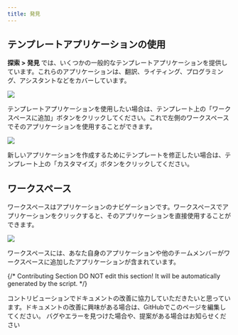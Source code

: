 ```yaml
---
title: 発見
---
```


## テンプレートアプリケーションの使用

**探索 > 発見** では、いくつかの一般的なテンプレートアプリケーションを提供しています。これらのアプリケーションは、翻訳、ライティング、プログラミング、アシスタントなどをカバーしています。

![](https://assets-docs.dify.ai/dify-enterprise-mintlify/jp/workspace/0e031be438f3099fdb1680ccc9799a6d.jpeg)

テンプレートアプリケーションを使用したい場合は、テンプレート上の「ワークスペースに追加」ボタンをクリックしてください。これで左側のワークスペースでそのアプリケーションを使用することができます。

![](https://assets-docs.dify.ai/dify-enterprise-mintlify/jp/workspace/01216f0ccbd56855c41eddce194cbf48.jpeg)

新しいアプリケーションを作成するためにテンプレートを修正したい場合は、テンプレート上の「カスタマイズ」ボタンをクリックしてください。

## ワークスペース

ワークスペースはアプリケーションのナビゲーションです。ワークスペースでアプリケーションをクリックすると、そのアプリケーションを直接使用することができます。

![](https://assets-docs.dify.ai/dify-enterprise-mintlify/jp/workspace/aa95de9ca884480c7c52a6ee7239de1d.jpeg)

ワークスペースには、あなた自身のアプリケーションや他のチームメンバーがワークスペースに追加したアプリケーションが含まれています。

{/*
Contributing Section
DO NOT edit this section!
It will be automatically generated by the script.
*/}

<CardGroup cols="2">
    <Card
        title="このページを編集する"
        icon="pen-to-square"
        href="https://github.com/langgenius/dify-docs-mintlify/edit/main/ja-jp/guides/workspace/app.mdx"
    >
        コントリビューションでドキュメントの改善に協力していただきたいと思っています。ドキュメントの改善に興味がある場合は、GitHubでこのページを編集してください。
    </Card>
    <Card
        title="問題を報告する"
        icon="github"
        href="https://github.com/langgenius/dify-docs-mintlify/issues/new?title=ドキュメントの問題%3A%20&body=%23%23%20問題の説明%0A%3C%21--%20発見した問題について簡単に説明してください%20--%3E%0A%0A%23%23%20ページリンク%0Ahttps%3A%2F%2Fgithub.com%2Flanggenius%2Fdify-docs-mintlify%2Fblob%2Fmain%2Fja-jp/guides/workspace%2Fapp.mdx%0A%0A%23%23%20提案される変更%0A%3C%21--%20特定の変更案がある場合は、ここで説明してください%20--%3E%0A%0A%3C%21--%20ドキュメントの品質向上にご協力いただきありがとうございます！%20--%3E"
    >
        バグやエラーを見つけた場合や、提案がある場合はお知らせください
    </Card>
</CardGroup>
